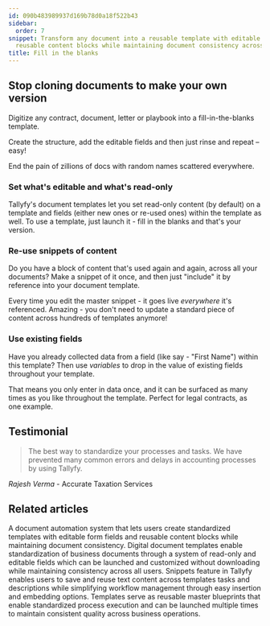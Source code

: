```yaml
---
id: 090b483989937d169b78d0a18f522b43
sidebar:
  order: 7
snippet: Transform any document into a reusable template with editable fields and
  reusable content blocks while maintaining document consistency across your organization.
title: Fill in the blanks
---
```


## Stop cloning documents to make your own version

Digitize any contract, document, letter or playbook into a fill-in-the-blanks template.

Create the structure, add the editable fields and then just rinse and repeat – easy!

End the pain of zillions of docs with random names scattered everywhere.


### Set what's editable and what's read-only

Tallyfy's document templates let you set read-only content (by default) on a template and fields (either new ones or re-used ones) within the template as well. To use a template, just launch it - fill in the blanks and that's your version.

### Re-use snippets of content

Do you have a block of content that's used again and again, across all your documents? Make a snippet of it once, and then just "include" it by reference into your document template.

Every time you edit the master snippet - it goes live _everywhere_ it's referenced. Amazing - you don't need to update a standard piece of content across hundreds of templates anymore!

### Use existing fields

Have you already collected data from a field (like say - "First Name") within this template? Then use _variables_ to drop in the value of existing fields throughout your template.

That means you only enter in data once, and it can be surfaced as many times as you like throughout the template. Perfect for legal contracts, as one example.

## Testimonial

> The best way to standardize your processes and tasks. We have prevented many common errors and delays in accounting processes by using Tallyfy.

_Rajesh Verma_ - Accurate Taxation Services


## Related articles
<CardGrid>
<LinkTitleCard header="<b>Documents > Add fields to document templates</b>" href="/products/pro/documenting/documents/how-can-i-add-editable-fields-to-my-tallyfy-documents/" > A document automation system that lets users create standardized templates with editable form fields and reusable content blocks while maintaining document consistency. </LinkTitleCard>
<LinkTitleCard header="<b>Documenting > Documents</b>" href="/products/pro/documenting/documents/" > Digital document templates enable standardization of business documents through a system of read-only and editable fields which can be launched and customized without downloading while maintaining consistency across all users. </LinkTitleCard>
<LinkTitleCard header="<b>Snippets > Use snippets</b>" href="/products/pro/documenting/templates/snippets/how-can-i-use-snippets-to-simplify-workflow-in-tallyfy/" > Snippets feature in Tallyfy enables users to save and reuse text content across templates tasks and descriptions while simplifying workflow management through easy insertion and embedding options. </LinkTitleCard>
<LinkTitleCard header="<b>Documenting > Templates</b>" href="/products/pro/documenting/templates/" > Templates serve as reusable master blueprints that enable standardized process execution and can be launched multiple times to maintain consistent quality across business operations. </LinkTitleCard>
</CardGrid>